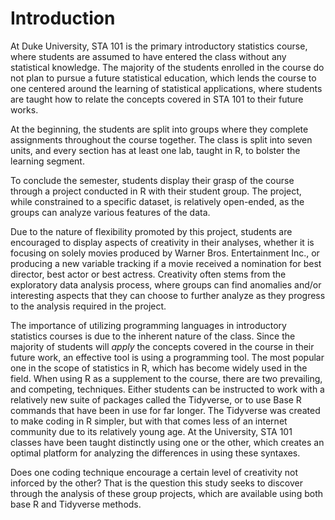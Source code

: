 # Introduction

At Duke University, STA 101 is the primary introductory statistics course, 
where students are assumed to have entered the class without any statistical 
knowledge. The majority of the students enrolled in the course do not plan to 
pursue a future statistical education, which lends the course to one centered 
around the learning of statistical applications, where students are taught how 
to relate the concepts covered in STA 101 to their future works.

At the beginning, the students are split into groups where they complete 
assignments throughout the course together. The class is split into seven units,
and every section has at least one lab, taught in R, to bolster the 
learning segment. 

To conclude the semester, students display their grasp of the course through a
project conducted in R with their student group. The project, while 
constrained to a specific dataset, is relatively open-ended, as the groups can 
analyze various features of the data.

Due to the nature of flexibility promoted by this project, students are 
encouraged to display aspects of creativity in their analyses, whether it is 
focusing on solely movies produced by Warner Bros. Entertainment Inc., or
producing a new variable tracking if a movie received a nomination for best 
director, best actor or best actress. Creativity often stems from the 
exploratory data analysis process, where groups can find anomalies and/or 
interesting aspects that they can choose to further analyze as they progress to
the analysis required in the project. 

The importance of utilizing programming languages in introductory statistics 
courses is due to the inherent nature of the class. Since the majority of 
students will *apply* the concepts covered in the course in their 
future work, an effective tool is using a programming tool. The most popular
one in the scope of statistics in R, which has become widely used in the field.
When using R as a supplement to the course, there are two prevailing, and 
competing, techniques. Either students can be instructed to work with a 
relatively new suite of packages called the Tidyverse, or to use Base R commands
that have been in use for far longer. The Tidyverse was created to make
coding in R simpler, but with that comes less of an internet community due to 
its relatively young age. At the University, STA 101 classes have been taught 
distinctly using one or the other, which creates an optimal platform for 
analyzing the differences in using these syntaxes.

Does one coding technique encourage a certain level of creativity not inforced 
by the other? That is the question this study seeks to discover through the 
analysis of these group projects, which are available using both base R and 
Tidyverse methods.